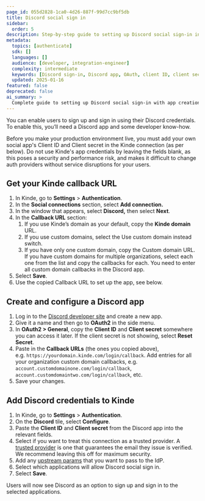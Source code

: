 ```yaml
---
page_id: 055d2828-1ca0-4d26-887f-99d7cc9bf5db
title: Discord social sign in
sidebar:
  order: 5
description: Step-by-step guide to setting up Discord social sign-in including Discord app creation, OAuth configuration, and Kinde integration.
metadata:
  topics: [authenticate]
  sdk: []
  languages: []
  audience: [developer, integration-engineer]
  complexity: intermediate
  keywords: [Discord sign-in, Discord app, OAuth, client ID, client secret, callback URL]
  updated: 2025-01-16
featured: false
deprecated: false
ai_summary: >
  Complete guide to setting up Discord social sign-in with app creation, OAuth configuration, and Kinde integration.
---
```


You can enable users to sign up and sign in using their Discord credentials. To enable this, you’ll need a Discord app and some developer know-how.

<Aside type="warning" title="Social sign in for production environments">

Before you make your production environment live, you must add your own social app's Client ID and Client secret in the Kinde connection (as per below). Do not use Kinde's app credentials by leaving the fields blank, as this poses a security and performance risk, and makes it difficult to change auth providers without service disruptions for your users.

</Aside>

## **Get your Kinde callback URL**

1. In Kinde, go to **Settings** > **Authentication**.
2. In the **Social connections** section, select **Add connection.**
3. In the window that appears, select **Discord,** then select **Next**.
4. In the **Callback URL** section:
   1. If you use Kinde’s domain as your default, copy the **Kinde domain** URL.
   2. If you use custom domains, select the Use custom domain instead switch.
   3. If you have only one custom domain, copy the Custom domain URL. If you have custom domains for multiple organizations, select each one from the list and copy the callbacks for each. You need to enter all custom domain callbacks in the Discord app.
5. Select **Save**.
6. Use the copied Callback URL to set up the app, see below.

## Create and configure a Discord app

1. Log in to the [Discord developer site](https://discord.com/developers/applications/) and create a new app.
2. Give it a name and then go to **OAuth2** in the side menu.
3. In **OAuth2 > General**, copy the **Client ID** and **Client secret** somewhere you can access it later. If the client secret is not showing, select **Reset Secret**.
4. Paste in the **Callback URLs** (the ones you copied above), e.g. `https://yourdomain.kinde.com/login/callback`. Add entries for all your organization custom domain callbacks, e.g. `account.customdomainone.com/login/callback`, `account.customdomaintwo.com/login/callback`, etc.
5. Save your changes.

## **Add Discord credentials to Kinde**

1. In Kinde, go to **Settings** > **Authentication**.
2. On the **Discord** tile, select **Configure**.
3. Paste the **Client ID** and **Client secret** from the Discord app into the relevant fields.
4. Select if you want to treat this connection as a trusted provider. A [trusted provider](/authenticate/about-auth/identity-and-verification/) is one that guarantees the email they issue is verified. We recommend leaving this off for maximum security.
5. Add any [upstream params](/authenticate/auth-guides/pass-params-idp/) that you want to pass to the IdP.
6. Select which applications will allow Discord social sign in.
7. Select **Save**.

Users will now see Discord as an option to sign up and sign in to the selected applications.

